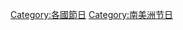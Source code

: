 {{catmore}}
{{Commons category|Festivals of Brazil}}
[[Category:各國節日|Category:各國節日]]
[[Category:南美洲节日|Category:南美洲节日]]
